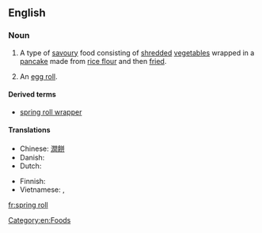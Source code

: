 ==English==

===Noun===
{{wikipedia}}
{{en-noun|sg=[[spring]] [[roll]]}}

# A type of [[savoury]] food consisting of [[shred]]ded [[vegetable]]s wrapped in a [[pancake]] made from [[rice flour]] and then [[fried]].
# {{US}} An [[egg roll]].

====Derived terms====
* [[spring roll wrapper]]

====Translations====
{{trans-top|shredded vegetables wrapped in a pancake}}
* Chinese: [[潤餅]]
* Danish: {{t-|da|forårsrulle|c}}
* Dutch: {{t-|nl|loempia|c}}
{{trans-mid}}
* Finnish: {{t-|fi|kevätkääryle}}
* Vietnamese: {{t+|vi|nem rán|xs=Vietnamese}}, {{t+|vi|chả giò|xs=Vietnamese}}
{{trans-bottom}}

[[Category:en:Foods]]

[[fr:spring roll]]